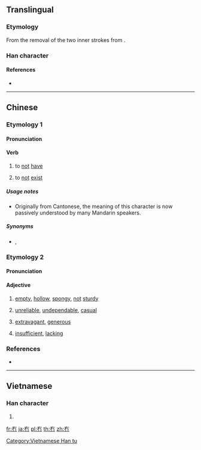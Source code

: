 {{character info/new}}

==Translingual==

===Etymology===
From the removal of the two inner strokes from {{m|mul|有||to have|sc=Hani}}.

===Han character===
{{Han char|rn=13|rad=冂|as=02|sn=4|four=40227|canj=KB,XKB|ids=⿱𠂇冂}}

====References====
* {{Han ref|kx=0128.351|hdz=10096.170|uh=5187|ud=20871|bh=C94E|bd=51534}}

----

==Chinese==

===Etymology 1===
{{zh-forms|alt=無}}

====Pronunciation====
{{zh-pron
|m=mǎo,mǒu
|c=mou5
|cat=v
}}

====Verb====
{{zh-verb}} {{tlb|zh|dialectal|chiefly|Cantonese}}

# to [[not]] [[have]]
#: {{zh-x|你 '''冇''' 女朋友？梗係 唔 信 啦！……或者 有。你 唔知 啫。|You '''don't have''' a girlfriend? Of course I don't believe you! ... Maybe you do have one, but you just don't know it.|C|ref={{w2|zh|陳慧嫻}}, {{w2|zh|紅茶館_(歌曲)|紅茶館}}}}
# to [[not]] [[exist]]
#: {{zh-x|冇 理由 㗎。|Impossible.|C}}

=====Usage notes=====
* Originally from Cantonese, the meaning of this character is now passively understood by many Mandarin speakers.

=====Synonyms=====
* {{qualifier|chiefly Mandarin}} {{zh-l|沒}}, {{zh-l|沒有}}

===Etymology 2===
{{zh-forms}}

====Pronunciation====
{{zh-pron
|h=pfs=phang;gd=pang4
|mn=phàⁿ
|mn-t=pan3
|cat=a
}}

====Adjective====
{{zh-adj}}

# {{lb|zh|Min Nan|Hakka}} [[empty]], [[hollow]], [[spongy]], [[not]] [[sturdy]]
#: {{zh-x|冇柴|'''porous''' wood|MN|tr=phàⁿ-chhâ}}
# {{lb|zh|Min Nan|Hakka}} [[unreliable]], [[undependable]], [[casual]]
# {{lb|zh|Min Nan}} [[extravagant]], [[generous]]
#: {{zh-x|冇手|'''generous'''|MN|tr=phàⁿ-chhiú}}
# {{lb|zh|Hakka}} [[insufficient]], [[lacking]]

===References===
* {{cite-book|last=|first=|year=2007|title=[[w:Hanyu Da Cidian|Hanyu Da Cidian 3.0]]|language=Mandarin|publisher=[[w:Commercial Press|Commercial Press]]|location=[[Hong Kong]]|isbn=9789620702778}}

----

==Vietnamese==

===Han character===
{{vi-hantu|[[mậu]]|rs=冂02}}

# {{defn|lang=vi|sort=冂02}}

[[Category:Vietnamese Han tu]]

[[fr:冇]]
[[ja:冇]]
[[pl:冇]]
[[th:冇]]
[[zh:冇]]